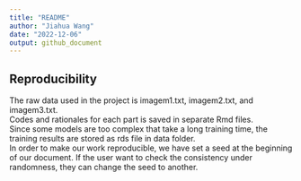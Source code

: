 ```yaml
---
title: "README"
author: "Jiahua Wang"
date: "2022-12-06"
output: github_document
---
```


## Reproducibility
The raw data used in the project is imagem1.txt, imagem2.txt, and imagem3.txt.    
Codes and rationales for each part is saved in separate Rmd files.   
Since some models are too complex that take a long training time, the training results are stored as rds file in data folder.    
In order to make our work reproducible, we have set a seed at the beginning of our document. If the user want to check the consistency under randomness, they can change the seed to another.    